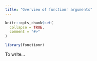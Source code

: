 ```yaml
---
title: "Overview of functionr arguments"
---
```


```r
knitr::opts_chunk$set(
  collapse = TRUE,
  comment = "#>"
)
```

```r
library(fonctionr)
```

To write...
